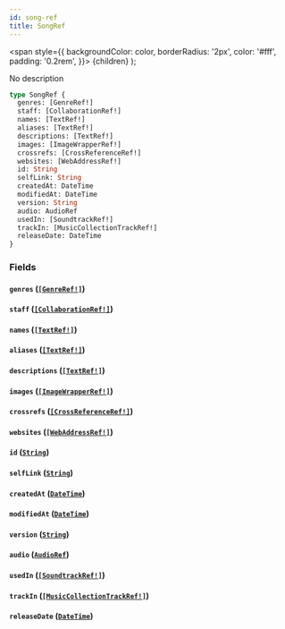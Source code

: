 ```yaml
---
id: song-ref
title: SongRef
---
```


<span
style={{
      backgroundColor: color,
      borderRadius: '2px',
      color: '#fff',
      padding: '0.2rem',
    }}>
{children}
</span>
);

No description

```graphql
type SongRef {
  genres: [GenreRef!]
  staff: [CollaborationRef!]
  names: [TextRef!]
  aliases: [TextRef!]
  descriptions: [TextRef!]
  images: [ImageWrapperRef!]
  crossrefs: [CrossReferenceRef!]
  websites: [WebAddressRef!]
  id: String
  selfLink: String
  createdAt: DateTime
  modifiedAt: DateTime
  version: String
  audio: AudioRef
  usedIn: [SoundtrackRef!]
  trackIn: [MusicCollectionTrackRef!]
  releaseDate: DateTime
}
```

### Fields

#### `genres` ([`[GenreRef!]`](/docs/schema/inputs/genre-ref))

#### `staff` ([`[CollaborationRef!]`](/docs/schema/inputs/collaboration-ref))

#### `names` ([`[TextRef!]`](/docs/schema/inputs/text-ref))

#### `aliases` ([`[TextRef!]`](/docs/schema/inputs/text-ref))

#### `descriptions` ([`[TextRef!]`](/docs/schema/inputs/text-ref))

#### `images` ([`[ImageWrapperRef!]`](/docs/schema/inputs/image-wrapper-ref))

#### `crossrefs` ([`[CrossReferenceRef!]`](/docs/schema/inputs/cross-reference-ref))

#### `websites` ([`[WebAddressRef!]`](/docs/schema/inputs/web-address-ref))

#### `id` ([`String`](/docs/schema/scalars/string))

#### `selfLink` ([`String`](/docs/schema/scalars/string))

#### `createdAt` ([`DateTime`](/docs/schema/scalars/date-time))

#### `modifiedAt` ([`DateTime`](/docs/schema/scalars/date-time))

#### `version` ([`String`](/docs/schema/scalars/string))

#### `audio` ([`AudioRef`](/docs/schema/inputs/audio-ref))

#### `usedIn` ([`[SoundtrackRef!]`](/docs/schema/inputs/soundtrack-ref))

#### `trackIn` ([`[MusicCollectionTrackRef!]`](/docs/schema/inputs/music-collection-track-ref))

#### `releaseDate` ([`DateTime`](/docs/schema/scalars/date-time))

